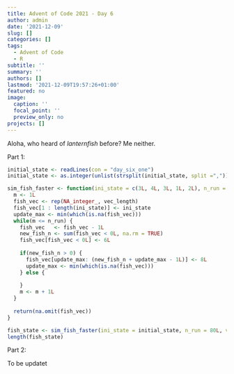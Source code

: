 ```yaml
---
title: Advent of Code 2021 - Day 6
author: admin
date: '2021-12-09'
slug: []
categories: []
tags:
  - Advent of Code
  - R
subtitle: ''
summary: ''
authors: []
lastmod: '2021-12-09T19:57:26+01:00'
featured: no
image:
  caption: ''
  focal_point: ''
  preview_only: no
projects: []
---
```


Aloha, who heard of *lanternfish* before? Me neither.

Part 1:

```r
initial_state <- readLines(con = "day_six_one")
initial_state <- as.integer(unlist(strsplit(initial_state, split =",")))
```

```r
sim_fish_faster <- function(ini_state = c(3L, 4L, 3L, 1L, 2L), n_run = 18L, vec_length = 1e4) {
  m <- 1L
  fish_vec <- rep(NA_integer_, vec_length)
  fish_vec[1 : length(ini_state)] <- ini_state
  update_max <- min(which(is.na(fish_vec)))
  while(m <= n_run) {
    fish_vec   <- fish_vec - 1L
    new_fish_n <- sum(fish_vec < 0L, na.rm = TRUE)
    fish_vec[fish_vec < 0L] <- 6L
    
    if(new_fish_n > 0) {
      fish_vec[update_max: (new_fish_n + update_max - 1L)] <- 8L
      update_max <- min(which(is.na(fish_vec)))
    } else {
      
    }
    m <- m + 1L
  }
  
  return(na.omit(fish_vec))
}
```


```r
fish_state <- sim_fish_faster(ini_state = initial_state, n_run = 80L, vec_length = 1e7)
length(fish_state)
```

Part 2:

To be updatet